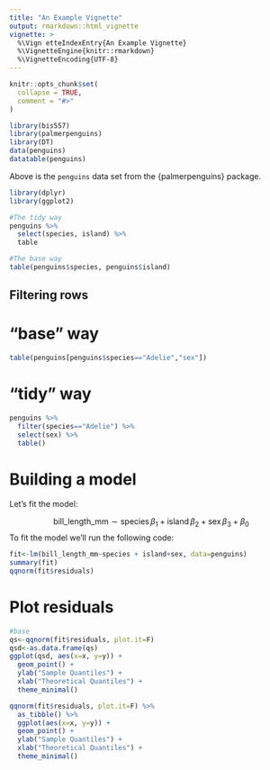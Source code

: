 ```yaml
---
title: "An Example Vignette"
output: rmarkdown::html_vignette
vignette: >
  %\Vign etteIndexEntry{An Example Vignette}
  %\VignetteEngine{knitr::rmarkdown}
  %\VignetteEncoding{UTF-8}
---
```


```r
knitr::opts_chunk$set(
  collapse = TRUE,
  comment = "#>"
)
```



```r
library(bis557)
library(palmerpenguins)
library(DT)
data(penguins)
datatable(penguins)
```

Above is the `penguins` data set from the {palmerpenguins} package.


```r
library(dplyr)
library(ggplot2)
```

```r
#The tidy way
penguins %>% 
  select(species, island) %>% 
  table

#The base way
table(penguins$species, penguins$island)
```

## Filtering rows

# "base" way
```r
table(penguins[penguins$species=="Adelie","sex"])
```

# "tidy" way
```r
penguins %>% 
  filter(species=="Adelie") %>% 
  select(sex) %>% 
  table()
```

# Building a model

Let's fit the model: 

$$
\text{bill_length_mm} \sim \text{species} \, \beta_1 + \text{island} \, \beta_2 + \text{sex} \, \beta_3 + \beta_0
$$
To fit the model we'll run the following code: 

```r
fit<-lm(bill_length_mm~species + island+sex, data=penguins)
summary(fit)
qqnorm(fit$residuals)
```

# Plot residuals


```r
#base
qs<-qqnorm(fit$residuals, plot.it=F)
qsd<-as.data.frame(qs)
ggplot(qsd, aes(x=x, y=y)) + 
  geom_point() + 
  ylab("Sample Quantiles") + 
  xlab("Theoretical Quantiles") + 
  theme_minimal()
```

```r
qqnorm(fit$residuals, plot.it=F) %>% 
  as_tibble() %>% 
  ggplot(aes(x=x, y=y)) + 
  geom_point() + 
  ylab("Sample Quantiles") + 
  xlab("Theoretical Quantiles") + 
  theme_minimal()
```

